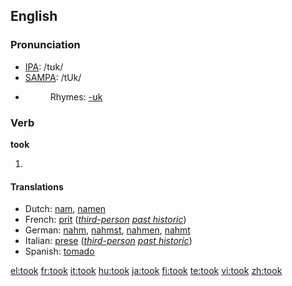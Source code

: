 ==English==

{{rank|left|part|off|160|took|nothing|God|three}}

===Pronunciation===
*[[IPA]]: /tʊk/
*[[SAMPA]]: /tUk/
*{{audio|en-us-took.ogg|Audio (US)}}
*:Rhymes: [[Rhymes:English:-ʊk|-ʊk]]

===Verb===
'''took'''

# {{simple past of|take}}

====Translations====
*Dutch: [[nam]], [[namen]]
*French: [[prit]] (''[[third-person]] [[past historic]]'')
*German: [[nahm]], [[nahmst]], [[nahmen]], [[nahmt]]
*Italian: [[prese]] (''[[third-person]] [[past historic]]'')
*Spanish: [[tomado]]

[[el:took]]
[[fr:took]]
[[it:took]]
[[hu:took]]
[[ja:took]]
[[fi:took]]
[[te:took]]
[[vi:took]]
[[zh:took]]